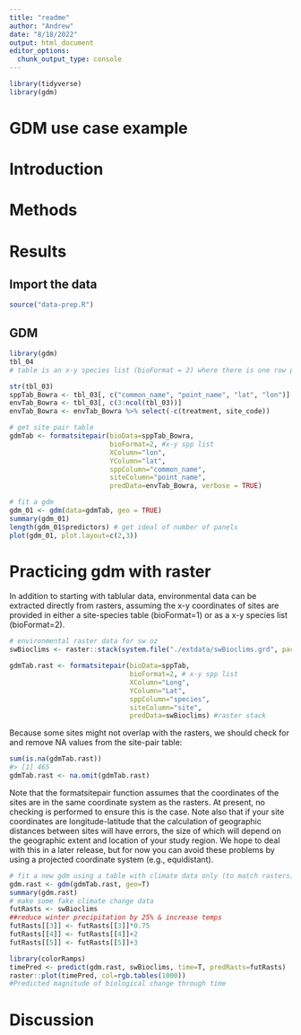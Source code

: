 ```yaml
---
title: "readme"
author: "Andrew"
date: "8/18/2022"
output: html_document
editor_options: 
  chunk_output_type: console
---
```

```r
library(tidyverse)
library(gdm)
```

# GDM use case example

# Introduction
# Methods
# Results

## Import the data
```r
source("data-prep.R")
```

## GDM
```r
library(gdm)
tbl_04
# table is an x-y species list (bioFormat = 2) where there is one row per species record rather than per site
```

```r
str(tbl_03)
sppTab_Bowra <- tbl_03[, c("common_name", "point_name", "lat", "lon")]
envTab_Bowra <- tbl_03[, c(3:ncol(tbl_03))]
envTab_Bowra <- envTab_Bowra %>% select(-c(treatment, site_code))
```

```r
# get site pair table
gdmTab <- formatsitepair(bioData=sppTab_Bowra, 
                         bioFormat=2, #x-y spp list
                         XColumn="lon", 
                         YColumn="lat",
                         sppColumn="common_name", 
                         siteColumn="point_name", 
                         predData=envTab_Bowra, verbose = TRUE)

# fit a gdm
gdm_01 <- gdm(data=gdmTab, geo = TRUE)
summary(gdm_01)
length(gdm_01$predictors) # get ideal of number of panels
plot(gdm_01, plot.layout=c(2,3))
```
# Practicing gdm with raster
In addition to starting with tablular data, environmental data can be extracted directly from rasters, assuming the x-y coordinates of sites are provided in either a site-species table (bioFormat=1) or as a x-y species list (bioFormat=2).

```r
# environmental raster data for sw oz
swBioclims <- raster::stack(system.file("./extdata/swBioclims.grd", package="gdm"))

gdmTab.rast <- formatsitepair(bioData=sppTab, 
                              bioFormat=2, # x-y spp list
                              XColumn="Long", 
                              YColumn="Lat", 
                              sppColumn="species",
                              siteColumn="site",
                              predData=swBioclims) #raster stack
```
Because some sites might not overlap with the rasters, we should check for and remove NA values from the site-pair table:

```r
sum(is.na(gdmTab.rast))
#> [1] 465
gdmTab.rast <- na.omit(gdmTab.rast)
```

Note that the formatsitepair function assumes that the coordinates of the sites are in the same coordinate system as the rasters. At present, no checking is performed to ensure this is the case. Note also that if your site coordinates are longitude-latitude that the calculation of geographic distances between sites will have errors, the size of which will depend on the geographic extent and location of your study region. We hope to deal with this in a later release, but for now you can avoid these problems by using a projected coordinate system (e.g., equidistant).


```r
# fit a new gdm using a table with climate data only (to match rasters)
gdm.rast <- gdm(gdmTab.rast, geo=T)
summary(gdm.rast)
# make some fake climate change data
futRasts <- swBioclims
##reduce winter precipitation by 25% & increase temps
futRasts[[3]] <- futRasts[[3]]*0.75
futRasts[[4]] <- futRasts[[4]]+2
futRasts[[5]] <- futRasts[[5]]+3
```

```r
library(colorRamps)
timePred <- predict(gdm.rast, swBioclims, time=T, predRasts=futRasts)
raster::plot(timePred, col=rgb.tables(1000))
#Predicted magnitude of biological change through time


```


# Discussion

